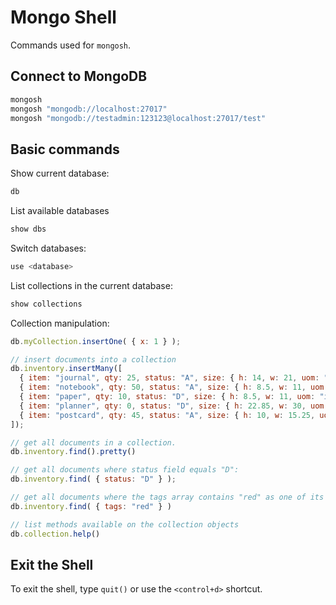 # Mongo Shell

Commands used for `mongosh`.

## Connect to MongoDB

```sh
mongosh
mongosh "mongodb://localhost:27017"
mongosh "mongodb://testadmin:123123@localhost:27017/test"
```


## Basic commands

Show current database:
```js
db
```

List available databases
```js
show dbs
```

Switch databases:
```js
use <database>
```

List collections in the current database:
```js
show collections
```

Collection manipulation:
```js
db.myCollection.insertOne( { x: 1 } );

// insert documents into a collection
db.inventory.insertMany([
  { item: "journal", qty: 25, status: "A", size: { h: 14, w: 21, uom: "cm" }, tags: [ "blank", "red" ] },
  { item: "notebook", qty: 50, status: "A", size: { h: 8.5, w: 11, uom: "in" }, tags: [ "red", "blank" ] },
  { item: "paper", qty: 10, status: "D", size: { h: 8.5, w: 11, uom: "in" }, tags: [ "red", "blank", "plain" ] },
  { item: "planner", qty: 0, status: "D", size: { h: 22.85, w: 30, uom: "cm" }, tags: [ "blank", "red" ] },
  { item: "postcard", qty: 45, status: "A", size: { h: 10, w: 15.25, uom: "cm" }, tags: [ "blue" ] }
]);

// get all documents in a collection.
db.inventory.find().pretty()

// get all documents where status field equals "D":
db.inventory.find( { status: "D" } );

// get all documents where the tags array contains "red" as one of its elements:
db.inventory.find( { tags: "red" } )

// list methods available on the collection objects
db.collection.help()
```


## Exit the Shell

To exit the shell, type `quit()` or use the `<control+d>` shortcut.
